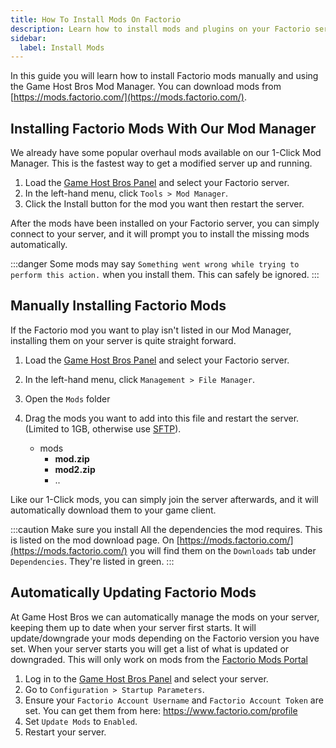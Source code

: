 ```yaml
---
title: How To Install Mods On Factorio
description: Learn how to install mods and plugins on your Factorio server.
sidebar:
  label: Install Mods
---
```


In this guide you will learn how to install Factorio mods manually and using the Game Host Bros Mod Manager. You can download mods from [https://mods.factorio.com/](https://mods.factorio.com/).

## Installing Factorio Mods With Our Mod Manager

We already have some popular overhaul mods available on our 1-Click Mod Manager. This is the fastest way to get a modified server up and running.
<Steps>
1. Load the [Game Host Bros Panel](https://panel.gamehostbros.com/) and select your Factorio server.
2. In the left-hand menu, click `Tools > Mod Manager`.
3. Click the Install button for the mod you want then restart the server.
</Steps>
After the mods have been installed on your Factorio server, you can simply connect to your server, and it will prompt you to install the missing mods automatically.

:::danger
Some mods may say `Something went wrong while trying to perform this action.` when you install them. This can safely be ignored.
:::

## Manually Installing Factorio Mods

If the Factorio mod you want to play isn't listed in our Mod Manager, installing them on your server is quite straight forward.
<Steps>
1. Load the [Game Host Bros Panel](https://panel.gamehostbros.com/) and select your Factorio server.
2. In the left-hand menu, click `Management > File Manager`.
3. Open the `Mods` folder
4. Drag the mods you want to add into this file and restart the server. (Limited to 1GB, otherwise use [SFTP](/getting-started/uploading-files/)).
   <FileTree>
   
   - mods
     - **mod.zip**
     - **mod2.zip**
     - ..
   </FileTree>
</Steps>
Like our 1-Click mods, you can simply join the server afterwards, and it will automatically download them to your game client.

:::caution
Make sure you install All the dependencies the mod requires. This is listed on the mod download page. On [https://mods.factorio.com/](https://mods.factorio.com/) you will find them on the `Downloads` tab under `Dependencies`. They're listed in green.
:::

## Automatically Updating Factorio Mods

At Game Host Bros we can automatically manage the mods on your server, keeping them up to date when your server first starts. It will update/downgrade your mods depending on the Factorio version you have set. When your server starts you will get a list of what is updated or downgraded. This will only work on mods from the [Factorio Mods Portal](https://mods.factorio.com/)

1. Log in to the [Game Host Bros Panel](https://panel.gamehostbros.com/) and select your server.
2. Go to `Configuration > Startup Parameters`.
3. Ensure your `Factorio Account Username` and `Factorio Account Token` are set. You can get them from here: https://www.factorio.com/profile
4. Set `Update Mods` to `Enabled`.
5. Restart your server.
